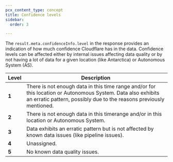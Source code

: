 ```yaml
---
pcx_content_type: concept
title: Confidence levels
sidebar:
  order: 3

---
```


The `result.meta.confidenceInfo.level` in the response provides an indication of how much confidence Cloudflare has in the data. Confidence levels can be affected either by internal issues affecting data quality or by not having a lot of data for a given location (like Antarctica) or Autonomous System (AS).

| Level | Description                                                                                                                                                                         |
| ----- | ----------------------------------------------------------------------------------------------------------------------------------------------------------------------------------- |
| **1** | There is not enough data in this time range and/or for this location or Autonomous System. Data also exhibits an erratic pattern, possibly due to the reasons previously mentioned. |
| **2** | There is not enough data in this timerange and/or in this location or Autonomous System.                                                                                            |
| **3** | Data exhibits an erratic pattern but is not affected by known data issues (like pipeline issues).                                                                                   |
| **4** | Unassigned.                                                                                                                                                                         |
| **5** | No known data quality issues.                                                                                                                                                       |
